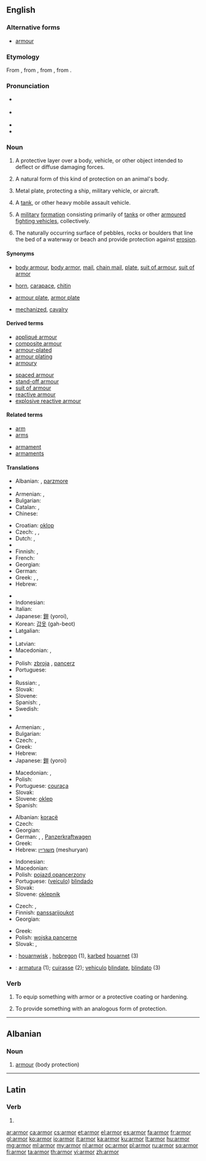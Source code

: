 ==English==

===Alternative forms===
* [[armour]] {{qualifier|British|Canadian|Australian}}

===Etymology===
From {{etyl|enm}} {{term|armour|armo(u)r/armure|lang=enm}}, from {{etyl|xno}} {{term|armure|armour(e)/armure|lang=fro}}, from {{etyl|fro}} {{term|armure|armëure|lang=fro}}, from {{etyl|la}} {{term|armatura|armātūra|lang=la}}.

===Pronunciation===
* {{a|UK}} {{IPA|/ˈɑː(ɹ)mə(ɹ)/}}
* {{a|US}} {{IPA|/ˈɑːɹmɚ/}}
* {{audio|en-us-armor.ogg|Audio (US)}}
* {{rhymes|ɑː(ɹ)mə(ɹ)}}

===Noun===
{{wikipedia|armour|armor}}
{{en-noun|s|-}} {{chiefly|US}}

# {{uncountable}} A protective layer over a body, vehicle, or other object intended to deflect or diffuse damaging forces.
# {{uncountable}} A natural form of this kind of protection on an animal's body.
# {{uncountable}} Metal plate, protecting a ship, military vehicle, or aircraft.
# {{countable}} A [[tank]], or other heavy mobile assault vehicle.
# {{military|uncountable}} A [[military]] [[formation]] consisting primarily of [[tanks]] or other [[armoured fighting vehicles]],  collectively.
# {{hydrology|uncountable}} The naturally occurring surface of pebbles, rocks or boulders that line the bed of a waterway or beach and provide protection against [[erosion]].

====Synonyms====
* {{sense|body armour}} [[body armour]], [[body armor]], [[mail]], [[chain mail]], [[plate]], [[suit of armour]], [[suit of armor]]
* {{sense|animal}} [[horn]], [[carapace]], [[chitin]]
* {{sense|metal plate}} [[armour plate]], [[armor plate]]
* {{sense|military}} [[mechanized]], [[cavalry]]

====Derived terms====
{{rel-top|terms derived from armor (noun)}}
* [[appliqué armour]]
* [[composite armour]]
* [[armour-plated]]
* [[armour plating]]
* [[armoury]]
{{rel-mid}}
* [[spaced armour]]
* [[stand-off armour]]
* [[suit of armour]]
* [[reactive armour]]
* [[explosive reactive armour]]
{{rel-bottom}}

====Related terms====
{{rel-top|}}
* [[arm]]
* [[arms]]
{{rel-mid}}
* [[armament]]
* [[armaments]]
{{rel-bottom}}

====Translations====
{{trans-top|protective layer over a body, vehicle, or other object intended to deflect or diffuse damaging forces}}
* Albanian: {{t+|sq|armor}}, [[parzmore]]
* {{trreq|Arabic}}
* Armenian: {{t-|hy|զրահ|tr=zrah}},  {{t-|hy|պատյան|tr=patyan}}
* Bulgarian: {{t+|bg|броня}}
* Catalan: {{t+|ca|arnès|m}}, {{t+|ca|armadura|f}}
* Chinese:
*: {{trreq|Mandarin}}
* Croatian: [[oklop]] {{m}}
* Czech: {{t+|cs|brnění|n}}, {{t+|cs|zbroj|f}}, {{t-|cs|pancíř|m}}
* Dutch: {{t+|nl|pantser|n}}, {{t+|nl|harnas|n}}
* {{trreq|Esperanto}}
* Finnish: {{t+|fi|haarniska}}, {{t-|fi|panssari}}
* French: {{t+|fr|armure|f}}
* Georgian: {{t-|ka|აბჯარი}}
* German: {{t+|de|Rüstung|f}}
* Greek: {{t+|el|θωράκιση|f|tr=thorákisi|sc=Grek}}, {{t+|el|πανοπλία|f|tr=panoplía|sc=Grek}}, {{t+|el|οπλισμός|m|tr=oplismós|sc=Grek}}
* Hebrew: {{t+|he|שריון|m|tr=shiryon}}
{{trans-mid}}
* {{trreq|Hindi}}
* Indonesian: {{t+|id|zirah}}
* Italian: {{t+|it|armatura|f}}
* Japanese: [[鎧]] (yoroi), {{t|ja|装甲|tr=sōkō|sc=Jpan}}
* Korean: [[갑옷]] (gah-beot)
* Latgalian: {{tø|ltg|brūne}}
* {{trreq|Latin}}
* Latvian: {{t-|lv|bruņas|p}}
* Macedonian: {{t-|mk|оклоп|m|tr=óklop}},  {{t-|mk|панцир|m|tr=páncir}}
* {{trreq|Mongolian}}
* Polish: [[zbroja]] {{f}}, [[pancerz]] {{m}}
* Portuguese: {{t+|pt|armadura|f}}
* {{trreq|Romanian}}
* Russian: {{t+|ru|броня|f|tr=bronjá|sc=Cyrl}}, {{t+|ru|латы|f|p|tr=láty|sc=Cyrl}}
* Slovak: {{t-|sk|brnenie|n}}
* Slovene: {{t+|sl|oklep|m}}
* Spanish: {{t+|es|armadura|f}}, {{t-|es|blindaje|m}}
* Swedish: {{t-|sv|rustning|c}}
* {{trreq|Turkish}}
{{trans-bottom}}

{{trans-top|natural form of this kind of protection on an animal's body}}
* Armenian: {{t-|hy|զրահ|tr=zrah}},  {{t-|hy|պատյան|tr=patyan}}
* Bulgarian: {{t-|bg|защитна обвивка}}
* Czech: {{t-|cs|krunýř|m}},  {{qualifier|colloquially}} {{t-|cs|pancíř|m}}
* Greek: {{t+|el|θωράκιση|f|tr=thorákisi|sc=Grek}}
* Hebrew: {{t+|he|שריון|m}}
* Japanese: [[鎧]] (yoroi)
{{trans-mid}}
* Macedonian: {{t-|mk|оклоп|m|tr=óklop}},  {{t-|mk|школка|f|tr=škólka}}
* Polish: {{t+|pl|pancerz|m}}
* Portuguese: [[couraça]] {{f}}
* Slovak: {{t-|sk|pancier|m}}
* Slovene: [[oklep]] {{m}}
* Spanish: {{t-|es|coraza|f}}
{{trans-bottom}}

{{trans-see|tank}}

{{trans-top|other heavy mobile assault vehicle}}
* Albanian: [[koracë]]
* Czech: {{t-|cs|obrněné vozidlo|n}}
* Georgian: {{t-|ka|ჯავშან-ტექნიკა}}
* German: {{t-|de|Panzerung|f}}, {{t+|de|Panzer|m}}, [[Panzerkraftwagen]]
* Greek: {{t+|el|τεθωρακισμένο|n|tr=tethorakisméno|sc=Grek}}
* Hebrew: [[משוריין]] (meshuryan) {{m}}
{{trans-mid}}
* Indonesian: {{t-|id|lapis baja}}
* Macedonian: {{t-|mk|оклоп|m|tr=óklop}}
* Polish: [[pojazd opancerzony]] {{m}}
* Portuguese: ([[veículo]]) [[blindado]] {{m}}
* Slovak: {{t-|sk|obrnené vozidlo|n}}
* Slovene: [[oklepnik]] {{m}}
{{trans-bottom}}

{{trans-top|military formation consisting primarily of tanks}}
* Czech: {{t-|cs|obrněné vojsko|n}},  {{t-|cs|obrněná vojska|p}}
* Finnish: [[panssarijoukot]] {{p}}
* Georgian: {{t-|ka|ჯავშან-ტექნიკა}}
{{trans-mid}}
* Greek: {{t+|el|τεθωρακισμένα|n|p|tr=tethorakisména|sc=Grek}}
* Polish: [[wojska pancerne]] {{p}}
* Slovak: {{t-|sk|obrnené vojsko|n}},  {{t-|sk|obrnené vojská|p}}
{{trans-bottom}}

{{checktrans}}
* {{ttbc|br}}: [[houarnwisk]] {{m}}, [[hobregon]] {{m}} (1), [[karbed]] [[houarnet]] (3)
* {{ttbc|ia}}: [[armatura]] (1); [[cuirasse]] (2); [[vehiculo]] [[blindate]], [[blindato]] (3)

===Verb===
{{en-verb}}

# {{transitive}} To equip something with armor or a protective coating or hardening.
# {{transitive}} To provide something with an analogous form of protection.

----

==Albanian==

===Noun===
{{head|sq|noun}}

# [[armour]] (body protection)

{{tbot entry|Albanian|armour|2009|November|sq}}

----

==Latin==

===Verb===
{{la-verb-form|armor}}

# {{conjugation of|armo|armō|1|s|pres|pass|ind|lang=la}}

[[ar:armor]]
[[ca:armor]]
[[cs:armor]]
[[et:armor]]
[[el:armor]]
[[es:armor]]
[[fa:armor]]
[[fr:armor]]
[[gl:armor]]
[[ko:armor]]
[[io:armor]]
[[it:armor]]
[[ka:armor]]
[[ku:armor]]
[[lt:armor]]
[[hu:armor]]
[[mg:armor]]
[[ml:armor]]
[[my:armor]]
[[nl:armor]]
[[oc:armor]]
[[pl:armor]]
[[ru:armor]]
[[sq:armor]]
[[fi:armor]]
[[ta:armor]]
[[th:armor]]
[[vi:armor]]
[[zh:armor]]